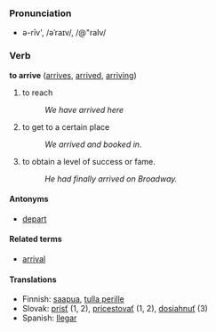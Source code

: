 ===Pronunciation===
*ə-rīv', /əˈraɪv/, /@"raIv/

===Verb===
'''to arrive''' ([[arrives]], [[arrived]], [[arriving]])

# to reach
#: ''We have arrived here''
# to get to a certain place
#: ''We arrived and booked in''.
# to obtain a level of success or fame.
#: ''He had finally arrived on Broadway.''

====Antonyms====
*[[depart]]

====Related terms====
*[[arrival]]

====Translations====
*Finnish: [[saapua]], [[tulla perille]]
*Slovak: [[prísť]] (1, 2), [[pricestovať]] (1, 2), [[dosiahnuť]] (3)
*Spanish: [[llegar]]